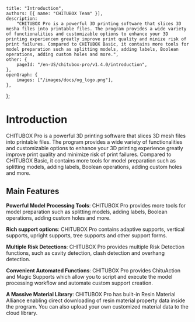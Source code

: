 	title: "Introduction",
	authors: [{ name: "CHITUBOX Team" }],
	description:
		"CHITUBOX Pro is a powerful 3D printing software that slices 3D mesha files into printable files. The program provides a wide variety of functionalities and customizable options to enhance your 3D printing experiencem greatly improve print quality and minize risk of print failures. Compared to CHITUBOX Basic, it contains more tools for model preparation such as splitting models, adding labels, Boolean operations, adding custom holes and more.",
	other: {
		pageId: "/en-US/chitubox-pro/v1.4.0/introduction",
	},
	openGraph: {
		images: ["/images/docs/og_logo.png"],
	},
};

# Introduction

CHITUBOX Pro is a powerful 3D printing software that slices 3D mesh files into printable files. The program provides a wide variety of functionalities and customizable options to enhance your 3D printing experience greatly improve print quality and minimize risk of print failures. Compared to CHITUBOX Basic, it contains more tools for model preparation such as splitting models, adding labels, Boolean operations, adding custom holes and more.

## Main Features

**Powerful Model Processing Tools**: CHITUBOX Pro provides more tools for model preparation such as splitting models, adding labels, Boolean operations, adding custom holes and more.

**Rich support options**: CHITUBOX Pro contains adaptive supports, vertical supports, upright supports, tree supports and other support forms.

**Multiple Risk Detections**: CHITUBOX Pro provides multiple <Link href="/en-US/chitubox-pro/latest/risk-detection">Risk Detection</Link> functions, such as cavity detection, clash detection and overhang detection.

**Convenient Automated Functions**: CHITUBOX Pro provides <Link href="/en-US/chitubox-pro/latest/chitu-action">ChituAction</Link> and <Link href="/en-US/chitubox-pro/latest/support/magic-support">Magic Supports</Link> which allow you to script and execute the model processing workflow and automate custom support creation.

**A Massive Material Library**: CHITUBOX Pro has built-in Resin Material Alliance enabling direct downloading of resin material property data inside the program. You can also upload your own customized material data to the cloud library.